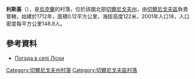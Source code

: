 {{coord|51|18|44|N|30|46|4|E|scale:100000|display=title}}

'''利斯基'''（{{lang-uk|Ліски}}），是[[烏克蘭|烏克蘭]]的村落，位於該國北部[[切爾尼戈夫州|切爾尼戈夫州]]，由[[切爾尼戈夫區|切爾尼戈夫區]]負責管轄，始建於1712年，面積0.12平方公里，海拔高度122米，2001年人口18，人口密度每平方公里148.8人。

==參考資料==
* [http://weather.in.ua/ua/chernigovskaja/13576 Погода в селі Ліски]{{Wayback|url=http://weather.in.ua/ua/chernigovskaja/13576 |date=20111220094454 }}

[[Category:切爾尼戈夫州村落|Category:切爾尼戈夫州村落]]
[[Category:切爾尼戈夫區村落|Category:切爾尼戈夫區村落]]


{{Chernihiv-geo-stub}}